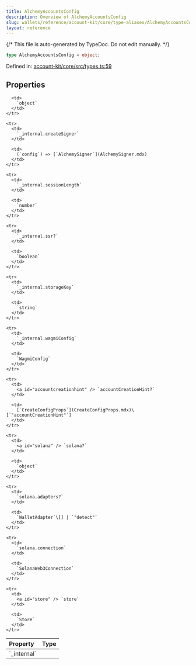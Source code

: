 ```yaml
---
title: AlchemyAccountsConfig
description: Overview of AlchemyAccountsConfig
slug: wallets/reference/account-kit/core/type-aliases/AlchemyAccountsConfig
layout: reference
---
```


{/* This file is auto-generated by TypeDoc. Do not edit manually. */}

```ts
type AlchemyAccountsConfig = object;
```

Defined in: [account-kit/core/src/types.ts:59](https://github.com/alchemyplatform/aa-sdk/blob/17aad1f572375d42a06c7e3238078a88a435d459/account-kit/core/src/types.ts#L59)

## Properties

<table>
  <thead>
    <tr>
      <th align="left">Property</th>
      <th align="left">Type</th>
    </tr>
  </thead>

  <tbody>
    <tr>
      <td>
        <a id="_internal" /> `_internal`
      </td>

      <td>
        `object`
      </td>
    </tr>

    <tr>
      <td>
        `_internal.createSigner`
      </td>

      <td>
        (`config`) => [`AlchemySigner`](AlchemySigner.mdx)
      </td>
    </tr>

    <tr>
      <td>
        `_internal.sessionLength`
      </td>

      <td>
        `number`
      </td>
    </tr>

    <tr>
      <td>
        `_internal.ssr?`
      </td>

      <td>
        `boolean`
      </td>
    </tr>

    <tr>
      <td>
        `_internal.storageKey`
      </td>

      <td>
        `string`
      </td>
    </tr>

    <tr>
      <td>
        `_internal.wagmiConfig`
      </td>

      <td>
        `WagmiConfig`
      </td>
    </tr>

    <tr>
      <td>
        <a id="accountcreationhint" /> `accountCreationHint?`
      </td>

      <td>
        [`CreateConfigProps`](CreateConfigProps.mdx)\[`"accountCreationHint"`]
      </td>
    </tr>

    <tr>
      <td>
        <a id="solana" /> `solana?`
      </td>

      <td>
        `object`
      </td>
    </tr>

    <tr>
      <td>
        `solana.adapters?`
      </td>

      <td>
        `WalletAdapter`\[] | `"detect"`
      </td>
    </tr>

    <tr>
      <td>
        `solana.connection`
      </td>

      <td>
        `SolanaWeb3Connection`
      </td>
    </tr>

    <tr>
      <td>
        <a id="store" /> `store`
      </td>

      <td>
        `Store`
      </td>
    </tr>

  </tbody>
</table>

